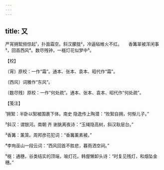 ```yaml
---
---
---
```

title: 又
---







严宵拥絮频惊起¹，扑面霜空。斜汉朦胧²，冷逼毡帷火不红。　　香篝翠被浑闲事³，回首西风⁴。数尽残钟，一穟灯花似梦中⁵。





【校】


〔宵〕原校：一作“霜”。通本、张本、袁本、昭代作“霜”。

〔西风〕词雅作“东风”。

〔数尽残〕原校：一作“何处疏”。通本、张本、袁本、昭代作“何处疏”。





【笺注】


¹拥絮：半卧以絮被围裹下体。南史 隐逸传上陶潜：“败絮自拥，何惭儿子。”

²斜汉：谓银河。南朝 齐 谢朓离夜诗：“玉绳隐高树，斜汉耿层台。”

³香篝：薰笼。周邦彦花犯词：“香篝薰素被。”

⁴李珣巫山一段云词：“西风回首不胜悲，暮雨洒空祠。”

⁵穟：通穗，谷类结实的顶端，喻灯花。韩偓懒卸头诗：“时复见残灯，和烟坠金穗。”
